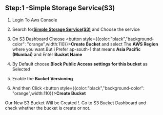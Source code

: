 ## Step:1 -Simple Storage Service(S3)

1. Login To Aws Console
2. Search for<u>[**Simple Storage Service(S3)**](https://aws.amazon.com/s3/)</u>
   and Choose the service

3. On S3 Dashboard Choose <button style={{color:"black","background-color": "orange",width:110}}>**Create Bucket**</button> and select The **AWS Region** where you want.But i Prefer ap-south-1 that means **Asia Pacific (Mumbai)** and Enter **Bucket Name**

4. By Default choose **Block Public Access settings for this bucket** as Selected

5. Enable the **Bucket Versioning**

6. And then Click <button style={{color:"black","background-color": "orange",width:110}}>**Create Bucket**</button>

Our New S3 Bucket Will be Created !. Go to S3 Bucket Dashboard and check whether the bucket is create or not.
